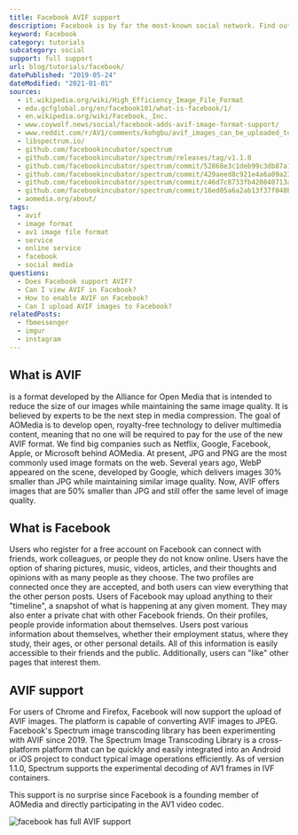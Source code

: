 ```yaml
---
title: Facebook AVIF support
description: Facebook is by far the most-known social network. Find out how Facebook helps AVIF expand.
keyword: Facebook
category: tutorials
subcategory: social
support: full support
url: blog/tutorials/facebook/
datePublished: "2019-05-24"
dateModified: "2021-01-01"
sources:
  - it.wikipedia.org/wiki/High_Efficiency_Image_File_Format
  - edu.gcfglobal.org/en/facebook101/what-is-facebook/1/
  - en.wikipedia.org/wiki/Facebook,_Inc.
  - www.coywolf.news/social/facebook-adds-avif-image-format-support/
  - www.reddit.com/r/AV1/comments/kohgbu/avif_images_can_be_uploaded_to_facebook/
  - libspectrum.io/
  - github.com/facebookincubator/spectrum
  - github.com/facebookincubator/spectrum/releases/tag/v1.1.0
  - github.com/facebookincubator/spectrum/commit/52868e3c1deb99c3db87a16aa6734888b78a401e
  - github.com/facebookincubator/spectrum/commit/429aeed8c921e4a6a09a233190fb6d7d14be6e09
  - github.com/facebookincubator/spectrum/commit/c46d7c8733fb420840713ac674482df0ec33d0d1
  - github.com/facebookincubator/spectrum/commit/16ed05a6a2ab13f37f048be296aa6bee9a4f1e4e
  - aomedia.org/about/
tags:
  - avif
  - image format
  - av1 image file format
  - service
  - online service
  - facebook
  - social media
questions:
  - Does Facebook support AVIF?
  - Can I view AVIF in Facebook?
  - How to enable AVIF on Facebook?
  - Can I upload AVIF images to Facebook?
relatedPosts:
  - fbmessenger
  - imgur
  - instagram
---
```


## What is AVIF

<Link
  href="avif.io/blog/articles/avif-faq/#whatisanaviffile"
  text="An AVIF file"
/> is a format developed by the Alliance for Open Media that is intended to reduce
the size of our images while maintaining the same image quality. It is believed by
experts to be the next step in media compression. The goal of AOMedia is to develop
open, royalty-free technology to deliver multimedia content, meaning that no one
will be required to pay for the use of the new AVIF format. We find big companies
such as Netflix, Google, Facebook, Apple, or Microsoft behind AOMedia. At present,
JPG and PNG are the most commonly used image formats on the web. Several years ago,
WebP appeared on the scene, developed by Google, which delivers images 30% smaller
than JPG while maintaining similar image quality. Now, AVIF offers images that are
50% smaller than JPG and still offer the same level of image quality.

## What is Facebook

Users who register for a free account on Facebook can connect with friends, work colleagues, or people they do not know online. Users have the option of sharing pictures, music, videos, articles, and their thoughts and opinions with as many people as they choose. The two profiles are connected once they are accepted, and both users can view everything that the other person posts. Users of Facebook may upload anything to their "timeline", a snapshot of what is happening at any given moment. They may also enter a private chat with other Facebook friends. On their profiles, people provide information about themselves. Users post various information about themselves, whether their employment status, where they study, their ages, or other personal details. All of this information is easily accessible to their friends and the public. Additionally, users can "like" other pages that interest them.

## AVIF support

For users of Chrome and Firefox, Facebook will now support the upload of AVIF images. The platform is capable of converting AVIF images to JPEG.
Facebook's Spectrum image transcoding library has been experimenting with AVIF since 2019. The Spectrum Image Transcoding Library is a cross-platform platform that can be quickly and easily integrated into an Android or iOS project to conduct typical image operations efficiently. As of version 1.1.0, Spectrum supports the experimental decoding of AV1 frames in IVF containers.

This support is no surprise since Facebook is a founding member of AOMedia and directly participating in the AV1 video codec.

<Image src="facebook" alt="facebook has full AVIF support" />
